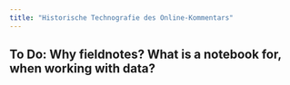 ```yaml
---
title: "Historische Technografie des Online-Kommentars"
---
```


## To Do: Why fieldnotes? What is a notebook for, when working with data?
